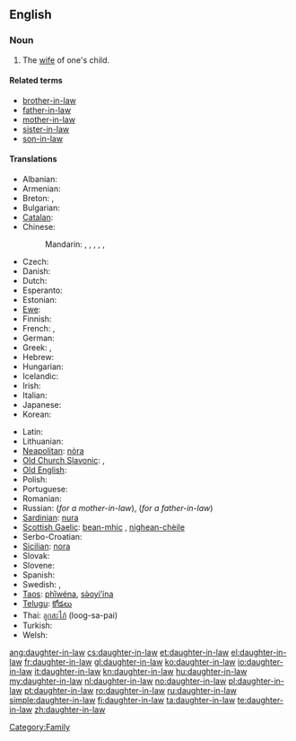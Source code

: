 ==English==

===Noun===
{{en-noun|sg=[[daughter]]-[[in-law]]|pl=daughters-in-law}}

# The [[wife]] of one's child.

====Related terms====
* [[brother-in-law]]
* [[father-in-law]]
* [[mother-in-law]]
* [[sister-in-law]]
* [[son-in-law]]

====Translations====
{{trans-top|wife of someone's son}}
* Albanian: {{t-|sq|nuse|f|xs=Albanian}}
* Armenian: {{t-|hy|հարս|tr=hars}}
* Breton: {{t+|br|merc'h-kaer|f}}, {{t+|br|merc'heg|f}}
* Bulgarian: {{t+|bg|снаха|f}}
* [[Catalan]]: {{t-|ca|nora|f}}
* Chinese:
*: Mandarin: {{t|cmn|媳婦|sc=Hani}},  {{t|cmn|媳妇|tr=xífù|sc=Hani}},  {{t|cmn|兒媳|sc=Hani}},  {{t|cmn|儿媳|tr=érxí|sc=Hani}},  {{t|cmn|儿媳|tr=érxí|sc=Hani}},  {{t-|cmn|媳|tr=xí|sc=Hani}}
* Czech: {{t+|cs|snacha|f}}
* Danish: {{t|da|svigerdatter|c}}
* Dutch: {{t+|nl|schoondochter|f}}
* Esperanto: {{t-|eo|bofilino|xs=Esperanto}}
* Estonian: {{t-|et|minia}}
* [[Ewe]]: {{tø|ee|lɔ̃xoyɔvi|xs=Ewe}}
* Finnish: {{t+|fi|miniä}}
* French: {{t+|fr|bru|f}}, {{t+|fr|belle-fille|f}}
* German: {{t+|de|Schwiegertochter|f}}
* Greek: {{t+|el|νύφη|f|tr=nýphī}}, {{t+|el|κόρη|f|tr=kórī}}
* Hebrew: {{t|he|כלה|f|alt=כַּלָּה|tr=kala}}
* Hungarian: {{t+|hu|meny}}
* Icelandic: {{t+|is|tengdadóttir|f}}
* Irish: {{t+|ga|iníon-i-dlí|f}}
* Italian: {{t+|it|nuora|f}}
* Japanese: {{t+|ja|嫁|tr=yome}}
* Korean: {{t+|ko|며느리|tr=myeoneuri|sc=Hang}}
{{trans-mid}}
* Latin: {{t-|la|nurus|f}}
* Lithuanian: {{t+|lt|marti|xs=Lithuanian}}
* [[Neapolitan]]: [[nòra]] {{f}}
* [[Old Church Slavonic]]: {{tø|cu|снъха|tr=snŭxa|sc=Cyrs|xs=Old Church Slavonic}},  {{tø|cu|нєвѣста|f|tr=nevěsta|sc=Cyrs}}
* [[Old English]]: {{t-|ang|snoru|f|xs=Old English}}
* Polish: {{t+|pl|synowa|f}}
* Portuguese: {{t+|pt|nora|f}}
* Romanian: {{t+|ro|noră|f}}
* Russian: {{t+|ru|невестка|f|tr=n'ev'éstka}} (''for a mother-in-law''), {{t+|ru|сноха|f|tr=snoχá}} (''for a father-in-law'')
* [[Sardinian]]: [[nura]] {{f}}
* [[Scottish Gaelic]]: [[bean-mhic]] {{f}}, [[nighean-chèile]] {{f}}
* Serbo-Croatian: {{t|sh|snaha|f|xs=Serbo-Croatian}}
* [[Sicilian]]: [[nora]] {{f}}
* Slovak: {{t-|sk|nevesta|f}}
* Slovene: {{t+|sl|snaha|f}}
* Spanish: {{t+|es|nuera|f}}
* Swedish: {{t+|sv|svärdotter|c}}, {{t+|sv|sonhustru|c}}
* [[Taos]]: [[phȉwéna]], [[sə̀oyi’ína]]
* [[Telugu]]: [[కోడలు]]
* Thai: [[ลูกสะไภ้]] (loog-sa-pai)
* Turkish: {{t+|tr|gelin}}
* Welsh: {{t+|cy|merch-yng-nghyfraith|f}}
{{trans-bottom}}

[[Category:Family]]

[[ang:daughter-in-law]]
[[cs:daughter-in-law]]
[[et:daughter-in-law]]
[[el:daughter-in-law]]
[[fr:daughter-in-law]]
[[gl:daughter-in-law]]
[[ko:daughter-in-law]]
[[io:daughter-in-law]]
[[it:daughter-in-law]]
[[kn:daughter-in-law]]
[[hu:daughter-in-law]]
[[my:daughter-in-law]]
[[nl:daughter-in-law]]
[[no:daughter-in-law]]
[[pl:daughter-in-law]]
[[pt:daughter-in-law]]
[[ro:daughter-in-law]]
[[ru:daughter-in-law]]
[[simple:daughter-in-law]]
[[fi:daughter-in-law]]
[[ta:daughter-in-law]]
[[te:daughter-in-law]]
[[zh:daughter-in-law]]